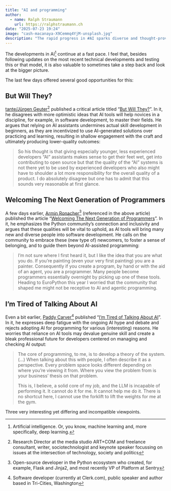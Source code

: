 ```yaml
---
title: "AI and programming"
author:
  - name: Ralph Straumann
    url: https://ralphstraumann.ch
date: "2025-07-23 19:24"
image: "cash-macanaya-X9Cemmq4YjM-unsplash.jpg"
description: "The rapid progress in #AI sparks diverse and thought-provoking discussions about its role in #programming and skill development. Three recent articles offer interesting, yet differing, perspectives."
---
```


The developments in AI^[Artificial intelligence. Or, you know, machine learning and, more specifically, deep learning.] continue at a fast pace. I feel that, besides following updates on the most recent technical developments and testing this or that model, it is also valuable to sometimes take a step back and look at the bigger picture.

The last few days offered several good opportunities for this:

## But Will They?

[tante/Jürgen Geuter](https://tante.cc/about/)[^tante] published a critical article titled "[But Will They?](https://tante.cc/2025/07/21/but-will-they/)". In it, he disagrees with more optimistic ideas that AI tools will help novices in a discipline, for example, in software development, to master their fields. He argues that relying on AI assistants undermines actual skill development in beginners, as they are incentivized to use AI-generated solutions over practicing and learning, resulting in shallow engagement with the craft and ultimately producing lower-quality outcomes:

> So his thought is that giving especially younger, less experienced developers "AI" assistants makes sense to get their feet wet, get into contributing to open source but that the quality of the "AI" systems is not there yet to be used by experienced developers who also might have to shoulder a lot more responsibility for the overall quality of a product. I do absolutely disagree but one has to admit that this sounds very reasonable at first glance.

## Welcoming The Next Generation of Programmers

A few days earlier, [Armin Ronacher](https://lucumr.pocoo.org/about/)[^arminronacher] (referenced in the above article) published the article "[Welcoming The Next Generation of Programmers](https://lucumr.pocoo.org/2025/7/20/the-next-generation/)". In it, he emphasizes the Python community's connection and inclusivity and argues that these qualities will be vital to uphold, as AI tools will bring many new and diverse people into software development. He calls on the community to embrace these (new type of) newcomers, to foster a sense of belonging, and to guide them beyond AI-assisted programming:

> I'm not sure where I first heard it, but I like the idea that you are what you do. If you're painting (even your very first painting) you are a painter. Consequently if you create a program, by hand or with the aid of an agent, you are a programmer. Many people become programmers essentially overnight by picking up one of these tools. Heading to EuroPython this year I worried that the community that shaped me might not be receptive to AI and agentic programming.

## I'm Tired of Talking About AI

Even a bit earlier, [Paddy Carver](https://paddy.carvers.com/)[^paddycarver] published "[I'm Tired of Talking About AI](https://paddy.carvers.com/posts/2025/07/ai/)". In it, he expresses deep fatigue with the ongoing AI hype and debate and rejects adopting AI for programming for various (interesting) reasons. He worries that reliance on AI tools may devalue genuine skill and create a bleak professional future for developers centered on managing and checking AI output:

> The core of programming, to me, is to develop a theory of the system. (...) When talking about this with people, I often describe it as a perspective. Every problem space looks different depending on where you’re viewing it from. Where you view the problem from is your business’ thesis on that problem.
> 
> This is, I believe, a solid core of my job, and the LLM is incapable of performing it. It cannot do it for me. It cannot help me do it. There is no shortcut here, I cannot use the forklift to lift the weights for me at the gym.

Three very interesting yet differing and incompatible viewpoints.

[^tante]: Research Director at the media studio ART+COM and freelance consultant, writer, sociotechnologist and keynote speaker focussing on issues at the intersection of technology, society and politics

[^arminronacher]: Open-source developer in the Python ecosystem who created, for example, Flask and Jinja2, and most recently VP of Platform at Sentry

[^paddycarver]: Software developer (currently at Clerk.com), public speaker and author based in Tri-Cities, Washington